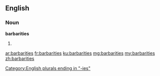 ==English==

===Noun===
'''barbarities'''

# {{plural of|barbarity}}

[[Category:English plurals ending in "-ies"]]

[[ar:barbarities]]
[[fr:barbarities]]
[[ku:barbarities]]
[[mg:barbarities]]
[[my:barbarities]]
[[zh:barbarities]]